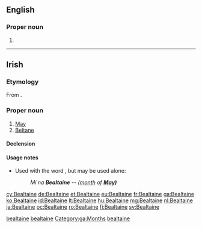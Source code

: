 ==English==

===Proper noun===
{{en-proper noun}}

# {{alternative spelling of|Beltane}}

----

==Irish==

===Etymology===
From {{etyl|sga|ga}} {{term|Beltaine|lang=sga}}.

===Proper noun===
{{head|ga|proper noun}} {{f}}

# [[May]] {{gloss|month}}
# [[Beltane]]

====Declension====
{{ga-noun-f4|B|ealtaine|ealtainí}}

{{ga mut cons|B|ealtaine|uc=yes}}

====Usage notes====
* Used with the word {{l|ga|mí}}, but may be used alone:
*: ''Mí na '''Bealtaine''' -- ([[month]] of '''[[May]])'''''

[[Category:Irish terms derived from Old Irish|bealtaine]]
[[Category:ga:Calendar terms|bealtaine]]
[[Category:ga:Months]]
[[Category:ga:Time|bealtaine]]

[[cy:Bealtaine]]
[[de:Bealtaine]]
[[et:Bealtaine]]
[[eu:Bealtaine]]
[[fr:Bealtaine]]
[[ga:Bealtaine]]
[[ko:Bealtaine]]
[[id:Bealtaine]]
[[lt:Bealtaine]]
[[hu:Bealtaine]]
[[mg:Bealtaine]]
[[nl:Bealtaine]]
[[ja:Bealtaine]]
[[oc:Bealtaine]]
[[ro:Bealtaine]]
[[fi:Bealtaine]]
[[sv:Bealtaine]]